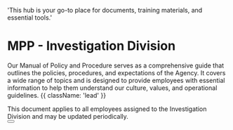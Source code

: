   'This hub is your go-to place for documents, training materials, and essential tools.'

# MPP - Investigation Division

Our Manual of Policy and Procedure serves as a comprehensive guide that outlines the policies, procedures, and expectations of the Agency. It covers a wide range of topics and is designed to provide employees with essential information to help them understand our culture, values, and operational guidelines. {{ className: 'lead' }}

<Note>
 This document applies to all employees assigned to the Investigation Division and may be updated periodically.
</Note>

<div className="not-prose">
  <Button
    href="mpp-investigative"
    variant="text"
    arrow="right"
    children="Click here to view the document"
  />
</div>
